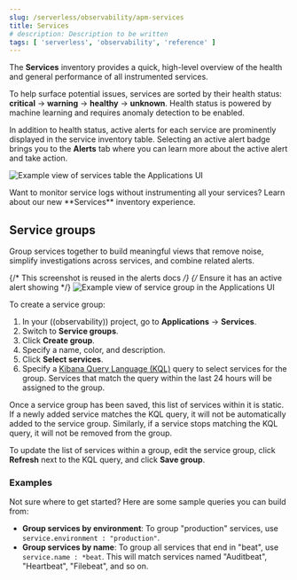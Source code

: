 ```yaml
---
slug: /serverless/observability/apm-services
title: Services
# description: Description to be written
tags: [ 'serverless', 'observability', 'reference' ]
---
```


<p><DocBadge template="technical preview" /></p>


The **Services** inventory provides a quick, high-level overview of the health and general
performance of all instrumented services.

To help surface potential issues, services are sorted by their health status:
**critical** → **warning** → **healthy** → **unknown**.
Health status is powered by <DocLink slug="/serverless/observability/apm-integrate-with-machine-learning">machine learning</DocLink>
and requires anomaly detection to be enabled.

In addition to health status, active alerts for each service are prominently displayed in the service inventory table. Selecting an active alert badge brings you to the **Alerts** tab where you can learn more about the active alert and take action.

![Example view of services table the Applications UI](images/services/apm-services-overview.png)

<DocCallOut title="Tip">
   Want to monitor service logs without instrumenting all your services? Learn about our <DocLink slug="/serverless/observability/new-experience-services">new **Services** inventory experience.</DocLink>
</DocCallOut>

## Service groups


<Roles role="Editor" goal="create and manage service groups" />

<FeatureBeta feature="Service grouping" />

Group services together to build meaningful views that remove noise, simplify investigations across services,
and combine related alerts.

{/* This screenshot is reused in the alerts docs */}
{/* Ensure it has an active alert showing */}
![Example view of service group in the Applications UI](images/services/apm-service-group.png)

To create a service group:

1. In your ((observability)) project, go to **Applications** → **Services**.
1. Switch to **Service groups**.
1. Click **Create group**.
1. Specify a name, color, and description.
1. Click **Select services**.
1. Specify a [Kibana Query Language (KQL)](((kibana-ref))/kuery-query.html) query to select
   services for the group. Services that match the query within the last 24 hours will be assigned to the group.

<DocCallOut title="Note">

Once a service group has been saved, this list of services within it is static.
If a newly added service matches the KQL query, it will not be automatically added to the service group.
Similarly, if a service stops matching the KQL query, it will not be removed from the group.

To update the list of services within a group,
edit the service group, click **Refresh** next to the KQL query, and click **Save group**.

</DocCallOut>

### Examples

Not sure where to get started? Here are some sample queries you can build from:

* **Group services by environment**: To group "production" services, use `service.environment : "production"`.
* **Group services by name**: To group all services that end in "beat", use `service.name : *beat`. This will match services named "Auditbeat", "Heartbeat", "Filebeat", and so on.
